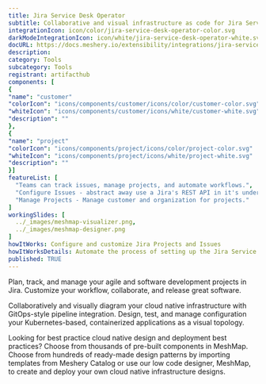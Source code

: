 ```yaml
---
title: Jira Service Desk Operator
subtitle: Collaborative and visual infrastructure as code for Jira Service Desk Operator
integrationIcon: icon/color/jira-service-desk-operator-color.svg
darkModeIntegrationIcon: icon/white/jira-service-desk-operator-white.svg
docURL: https://docs.meshery.io/extensibility/integrations/jira-service-desk-operator
description: 
category: Tools
subcategory: Tools
registrant: artifacthub
components: [
{
"name": "customer"
"colorIcon": "icons/components/customer/icons/color/customer-color.svg"
"whiteIcon": "icons/components/customer/icons/white/customer-white.svg"
"description": ""
},
{
"name": "project"
"colorIcon": "icons/components/project/icons/color/project-color.svg"
"whiteIcon": "icons/components/project/icons/white/project-white.svg"
"description": ""
}]
featureList: [
  "Teams can track issues, manage projects, and automate workflows.",
  "Configure Issues - abstract away use a Jira's REST API in it's underlying layer and extend to perform other tasks that are supported via the REST API.",
  "Manage Projects - Manage customer and organization for projects."
]
workingSlides: [
  ../_images/meshmap-visualizer.png,
  ../_images/meshmap-designer.png
]
howItWorks: Configure and customize Jira Projects and Issues
howItWorksDetails: Automate the process of setting up the Jira Service Desk (JSD) operator configuration of alertmanager in a Kubernetes native way. 
published: TRUE
---
```

<p>
Plan, track, and manage your agile and software development projects in Jira. Customize your workflow, collaborate, and release great software.
</p>
<p>
    Collaboratively and visually diagram your cloud native infrastructure with GitOps-style pipeline integration. Design, test, and manage configuration your Kubernetes-based, containerized applications as a visual topology.
</p>
<p>
    Looking for best practice cloud native design and deployment best practices? Choose from thousands of pre-built components in MeshMap. Choose from hundreds of ready-made design patterns by importing templates from Meshery Catalog or use our low code designer, MeshMap, to create and deploy your own cloud native infrastructure designs.
</p>
